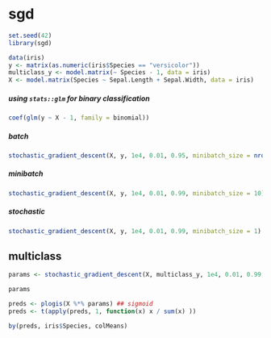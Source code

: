 sgd
===========


```r
set.seed(42)
library(sgd)

data(iris)
y <- matrix(as.numeric(iris$Species == "versicolor"))
multiclass_y <- model.matrix(~ Species - 1, data = iris)
X <- model.matrix(Species ~ Sepal.Length + Sepal.Width, data = iris)

```

##### using `stats::glm` for binary classification

```r

coef(glm(y ~ X - 1, family = binomial))

```


##### batch

```r

stochastic_gradient_descent(X, y, 1e4, 0.01, 0.95, minibatch_size = nrow(X), shuffle = FALSE)

```

##### minibatch

```r

stochastic_gradient_descent(X, y, 1e4, 0.01, 0.99, minibatch_size = 10)

```

##### stochastic

```r

stochastic_gradient_descent(X, y, 1e4, 0.01, 0.99, minibatch_size = 1)

```

## multiclass

```r

params <- stochastic_gradient_descent(X, multiclass_y, 1e4, 0.01, 0.99, minibatch_size = 10)

params

preds <- plogis(X %*% params) ## sigmoid
preds <- t(apply(preds, 1, function(x) x / sum(x) ))

by(preds, iris$Species, colMeans)

```
